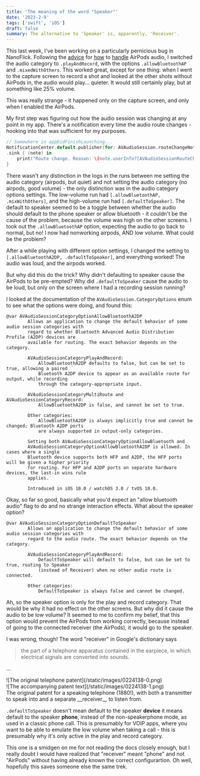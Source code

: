```yaml
---
title: 'The meaning of the word "Speaker"'
date: '2023-2-9'
tags: ['swift', 'iOS']
draft: false
summary: The alternative to 'Speaker' is, apparently, 'Receiver'.
---
```


This last week, I've been working on a particularly pernicious bug in NanoFlick.
Following the
[advice](https://stackoverflow.com/questions/46612223/avaudiorecorder-avaudiosession-with-apple-airpods)
for [how](https://stackoverflow.com/questions/63513902/setting-playandrecord-category-on-avaudiosession-causes-a-route-change)
to [handle](https://gist.github.com/rnapier/e953299037989dd768f67dae0465f819)
AirPods audio, I switched the audio category to 
`.playAndRecord`, with the options `.allowBluetoothAP` and `.mixedWithOthers`. This worked great, except for one thing:
when I went to the capture screen to record a shot and looked at the other shots
without AirPods in, the audio would play... quieter. It would still certainly play,
but at something like 25% volume.

This was really strange - it happened only on the capture screen, and only when I
enabled the AirPods.

My first step was figuring out how the audio session was changing at any point in my app.
There's a notification every time the audio route changes - hooking into that was sufficient for my purposes.
```swift
// Somewhere in appDidFinishLaunching...
NotificationCenter.default.publisher(for: AVAudioSession.routeChangeNotification)
.sink { (note) in
    print("Route change. Reason: \(note.userInfo?[AVAudioSessionRouteChangeReasonKey].map { AVAudioSession.RouteChangeReason(rawValue: ($0 as! NSNumber).uintValue) }))\n previous route: \((note.userInfo?[AVAudioSessionRouteChangePreviousRouteKey] as? AVAudioSessionRouteDescription)?.description)\ncurrent route: \(Optional.some(AVAudioSession.sharedInstance().currentRoute)?.description)\nroute options: \(Optional.some(AVAudioSession.sharedInstance().category))\nroute categoryoptions: \(Optional.some(AVAudioSession.sharedInstance().categoryOptions))\nroute available: \(AVAudioSession.sharedInstance().availableCategories)")
}
```

There wasn't any distinction in the logs in the runs between me setting the audio category (airpods, but quiet) and
not setting the audio category (no airpods, good volume) - the only distinction was in the audio category options settings.
The low-volume run had `[.allowBluetoothAP, .mixWithOthers]`, and the high-volume run had `[.defaultToSpeaker]`.
The default to speaker seemed to be a toggle between whether the audio should default to the phone speaker or allow bluetooth - it couldn't
be the cause of the problem, because the volume was high on the other screens.
I took out the `.allowBluetoothAP` option, expecting the audio to go back to normal, but no!
I now had nonworking airpods, AND low volume.
What could be the problem?

After a while playing with different option settings, I changed the setting to `[.allowBluetoothA2DP, .defaultToSpeaker]`,
and everything worked! The audio was loud, and the airpods worked.

But why did this do the trick? Why didn't defaulting to speaker cause the AirPods to be pre-empted?
Why did `.defaultToSpeaker` cause the audio to be loud, but only on the screen where I had a recording session running?

I looked at the documentation of the `AVAudioSession.CategoryOptions` enum to see what the options were doing, and found this:
```
@var AVAudioSessionCategoryOptionAllowBluetoothA2DP
        Allows an application to change the default behavior of some audio session categories with
        regard to whether Bluetooth Advanced Audio Distribution Profile (A2DP) devices are
        available for routing. The exact behavior depends on the category.

        AVAudioSessionCategoryPlayAndRecord:
            AllowBluetoothA2DP defaults to false, but can be set to true, allowing a paired
            Bluetooth A2DP device to appear as an available route for output, while recording
            through the category-appropriate input.

        AVAudioSessionCategoryMultiRoute and AVAudioSessionCategoryRecord:
            AllowBluetoothA2DP is false, and cannot be set to true.

        Other categories:
            AllowBluetoothA2DP is always implicitly true and cannot be changed; Bluetooth A2DP ports
            are always supported in output-only categories.

        Setting both AVAudioSessionCategoryOptionAllowBluetooth and
        AVAudioSessionCategoryOptionAllowBluetoothA2DP is allowed. In cases where a single
        Bluetooth device supports both HFP and A2DP, the HFP ports will be given a higher priority
        for routing. For HFP and A2DP ports on separate hardware devices, the last-in wins rule
        applies.

        Introduced in iOS 10.0 / watchOS 3.0 / tvOS 10.0.
```

Okay, so far so good, basically what you'd expect an "allow bluetooth audio" flag to do and no strange interaction effects.
What about the speaker option?
```
@var AVAudioSessionCategoryOptionDefaultToSpeaker
        Allows an application to change the default behavior of some audio session categories with
        regard to the audio route. The exact behavior depends on the category.

        AVAudioSessionCategoryPlayAndRecord:
            DefaultToSpeaker will default to false, but can be set to true, routing to Speaker
            (instead of Receiver) when no other audio route is connected.

        Other categories:
            DefaultToSpeaker is always false and cannot be changed.
```

Ah, so the speaker option is only for the play and record category. That would
be why it had no effect on the other screens. But why did it cause the audio to be
low volume? It seemed to me to confirm my belief,
that this option would prevent the AirPods from working correctly, because instead of going
to the connected receiver (the AirPods), it would go to the speaker.

I was wrong, though! The word "receiver" in Google's dictionary says

> the part of a telephone apparatus contained in the earpiece, in which electrical signals are converted into sounds.

...

<div className="-mx-2 flex flex-wrap overflow-hidden xl:-mx-2">
      <div className="my-1 w-full overflow-hidden px-2 xl:my-1 xl:w-1/2 xl:px-2">
![The original telephone patent](/static/images/0224138-0.png)
</div>
  <div className="my-1 w-full overflow-hidden px-2 xl:my-1 xl:w-1/2 xl:px-2">
![The accompanying patent text](/static/images/0224138-1.png)
</div>
</div>

<figcaption>
The original patent for a speaking telephone (1880!), with both a transmitter to speak into and a separate __receiver__
to listen from.
</figcaption>

`.defaultToSpeaker` doesn't mean default to the speaker __device__ it means default to the speaker __phone__,
instead of the non-speakerphone mode, as used in a classic phone call. This is presumably for VOIP apps, where you want to be able to
emulate the low volume when taking a call - this is presumably why it's only active in the play and record category.

This one is a smidgen on me for not reading the docs closely enough, but
I really doubt I would have realized that "receiver" meant "phone" and not "AirPods" without
having already known the correct configurartion. Oh well, hopefully this saves someone else the same trek.
